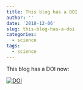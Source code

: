 ```yaml
---
title: This blog has a DOI
author: ''
date: '2018-12-06'
slug: this-blog-has-a-doi
categories:
  - science
tags:
  - science
---
```



This blog has a DOI now:

[![DOI](https://zenodo.org/badge/111418468.svg)](https://zenodo.org/badge/latestdoi/111418468)



